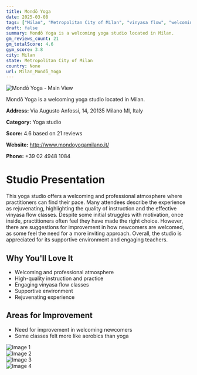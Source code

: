 ```yaml
---
title: Mondō Yoga
date: 2025-03-08
tags: ["Milan", "Metropolitan City of Milan", "vinyasa flow", "welcoming", "professional", "Milan"]  
draft: false
summary: Mondō Yoga is a welcoming yoga studio located in Milan.
gm_reviews_count: 21
gm_totalScore: 4.6
gym_score: 3.8
city: Milan
state: Metropolitan City of Milan
country: None
url: Milan_Mondō_Yoga
---
```


<div className="aspect-[16/9] relative my-8">
  <img 
    src="https://lh5.googleusercontent.com/p/AF1QipMIx2RMJLuDmdLW_uA3vEYlNj8yIFH-DrCK2Kye=w1920-h1080-k-no"
    alt="Mondō Yoga - Main View"
    className="object-cover absolute inset-0 w-full h-full rounded-lg"
  />
</div>

Mondō Yoga is a welcoming yoga studio located in Milan.

**Address:** Via Augusto Anfossi, 14, 20135 Milano MI, Italy

**Category:** Yoga studio

**Score:** 4.6 based on 21 reviews

**Website:** http://www.mondoyogamilano.it/

**Phone:** +39 02 4948 1084

# Studio Presentation

This yoga studio offers a welcoming and professional atmosphere where practitioners can find their pace. Many attendees describe the experience as rejuvenating, highlighting the quality of instruction and the effective vinyasa flow classes. Despite some initial struggles with motivation, once inside, practitioners often feel they have made the right choice. However, there are suggestions for improvement in how newcomers are welcomed, as some feel the need for a more inviting approach. Overall, the studio is appreciated for its supportive environment and engaging teachers.



## Why You'll Love It

- Welcoming and professional atmosphere
- High-quality instruction and practice
- Engaging vinyasa flow classes
- Supportive environment
- Rejuvenating experience

## Areas for Improvement

- Need for improvement in welcoming newcomers
- Some classes felt more like aerobics than yoga

<div className="grid grid-cols-1 xl:grid-cols-2 gap-4 my-8">
<div className="aspect-[4/3] relative"><img src="https://lh5.googleusercontent.com/p/AF1QipNc1cAwvK0Ibkur6e-kD9YVCnWLdhnFZIaAHgM8=w1920-h1080-k-no" alt="Image 1" className="object-cover absolute inset-0 w-full h-full rounded-lg" /></div>
<div className="aspect-[4/3] relative"><img src="https://lh5.googleusercontent.com/p/AF1QipPkjwWQTjtjqjpzm79ARn3tiZKdJCvZjnlsE74-=w1920-h1080-k-no" alt="Image 2" className="object-cover absolute inset-0 w-full h-full rounded-lg" /></div>
<div className="aspect-[4/3] relative"><img src="https://lh5.googleusercontent.com/p/AF1QipNFjCLpqvFXYvrq-BtnFw6qSmVsuE0sE8motnpi=w1920-h1080-k-no" alt="Image 3" className="object-cover absolute inset-0 w-full h-full rounded-lg" /></div>
<div className="aspect-[4/3] relative"><img src="https://lh5.googleusercontent.com/p/AF1QipPK-MGiFUO8cuPy8QraF-45LQFU3d2kEhfFgpBO=w1920-h1080-k-no" alt="Image 4" className="object-cover absolute inset-0 w-full h-full rounded-lg" /></div>
</div>